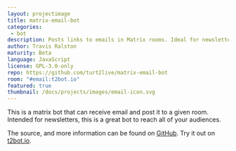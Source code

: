 ```yaml
---
layout: projectimage
title: matrix-email-bot
categories: 
 - bot
description: Posts links to emails in Matrix rooms. Ideal for newsletter distribution.
author: Travis Ralston
maturity: Beta
language: JavaScript
license: GPL-3.0-only
repo: https://github.com/turt2live/matrix-email-bot
room: "#email:t2bot.io"
featured: true
thumbnail: /docs/projects/images/email-icon.svg
---
```


This is a matrix bot that can receive email and post it to a given room. Intended for newsletters, this is a great bot to reach all of your audiences.

The source, and more information can be found on [GitHub](https://github.com/turt2live/matrix-email-bot). Try it out on [t2bot.io](https://t2bot.io/emailbot).
